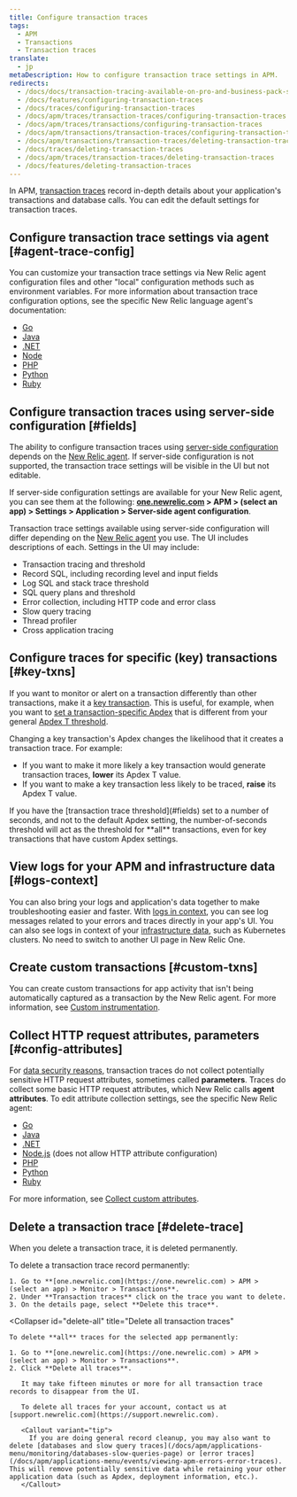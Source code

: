 ```yaml
---
title: Configure transaction traces
tags:
  - APM
  - Transactions
  - Transaction traces
translate:
  - jp
metaDescription: How to configure transaction trace settings in APM.
redirects:
  - /docs/docs/transaction-tracing-available-on-pro-and-business-pack-subscriptions
  - /docs/features/configuring-transaction-traces
  - /docs/traces/configuring-transaction-traces
  - /docs/apm/traces/transaction-traces/configuring-transaction-traces
  - /docs/apm/traces/transactions/configuring-transaction-traces
  - /docs/apm/transactions/transaction-traces/configuring-transaction-traces
  - /docs/apm/transactions/transaction-traces/deleting-transaction-traces
  - /docs/traces/deleting-transaction-traces
  - /docs/apm/traces/transaction-traces/deleting-transaction-traces
  - /docs/features/deleting-transaction-traces
---
```


In APM, [transaction traces](/docs/apm/transactions/transaction-traces/transaction-traces) record in-depth details about your application's transactions and database calls. You can edit the default settings for transaction traces.

## Configure transaction trace settings via agent [#agent-trace-config]

You can customize your transaction trace settings via New Relic agent configuration files and other "local" configuration methods such as environment variables. For more information about transaction trace configuration options, see the specific New Relic language agent's documentation:

* [Go](/docs/agents/go-agent/instrumentation/go-agent-configuration#transaction-tracer)
* [Java](/docs/agents/java-agent/configuration/java-agent-configuration-config-file#h2-transaction-tracer)
* [.NET](/docs/agents/net-agent/installation-configuration/net-agent-configuration#transaction_tracer)
* [Node](/docs/agents/nodejs-agent/installation-configuration/nodejs-agent-configuration#tx_tracer_config)
* [PHP](/docs/agents/php-agent/configuration/php-agent-configuration#inivar-tt-settings)
* [Python](/docs/agents/python-agent/installation-configuration/python-agent-configuration#txn-tracer-settings)
* [Ruby](/docs/agents/ruby-agent/installation-configuration/ruby-agent-configuration#transaction_tracer)

## Configure transaction traces using server-side configuration [#fields]

The ability to configure transaction traces using [server-side configuration](/docs/agents/manage-apm-agents/configuration/server-side-agent-configuration) depends on the [New Relic agent](#agent-trace-config). If server-side configuration is not supported, the transaction trace settings will be visible in the UI but not editable.

If server-side configuration settings are available for your New Relic agent, you can see them at the following: **[one.newrelic.com](https://one.newrelic.com) > APM > (select an app) > Settings > Application > Server-side agent configuration**.

Transaction trace settings available using server-side configuration will differ depending on the [New Relic agent](#agent-trace-config) you use. The UI includes descriptions of each. Settings in the UI may include:

* Transaction tracing and threshold
* Record SQL, including recording level and input fields
* Log SQL and stack trace threshold
* SQL query plans and threshold
* Error collection, including HTTP code and error class
* Slow query tracing
* Thread profiler
* Cross application tracing

## Configure traces for specific (key) transactions [#key-txns]

If you want to monitor or alert on a transaction differently than other transactions, make it a [key transaction](/docs/apm/transactions/key-transactions/key-transactions-tracking-important-transactions-or-events). This is useful, for example, when you want to [set a transaction-specific Apdex](/docs/apm/new-relic-apm/apdex/change-your-apdex-settings#key-transaction) that is different from your general [Apdex T threshold](/docs/apm/new-relic-apm/apdex/apdex-measuring-user-satisfaction#what-is).

Changing a key transaction's Apdex changes the likelihood that it creates a transaction trace. For example:

* If you want to make it more likely a key transaction would generate transaction traces, **lower** its Apdex T value.
* If you want to make a key transaction less likely to be traced, **raise** its Apdex T value.

<Callout variant="important">
  If you have the [transaction trace threshold](#fields) set to a number of seconds, and not to the default Apdex setting, the number-of-seconds threshold will act as the threshold for **all** transactions, even for key transactions that have custom Apdex settings.
</Callout>

## View logs for your APM and infrastructure data [#logs-context]

You can also bring your logs and application's data together to make troubleshooting easier and faster. With [logs in context](/docs/logs/logs-context/configure-logs-context-apm-agents/), you can see log messages related to your errors and traces directly in your app's UI. You can also see logs in context of your [infrastructure data](/docs/logs/forward-logs/forward-your-logs-using-infrastructure-agent/), such as Kubernetes clusters. No need to switch to another UI page in New Relic One.

## Create custom transactions [#custom-txns]

You can create custom transactions for app activity that isn't being automatically captured as a transaction by the New Relic agent. For more information, see [Custom instrumentation](/docs/agents/manage-apm-agents/agent-data/custom-instrumentation).

## Collect HTTP request attributes, parameters [#config-attributes]

For [data security reasons](/docs/apm/transactions/transaction-traces/security-options-transaction-traces), transaction traces do not collect potentially sensitive HTTP request attributes, sometimes called **parameters**. Traces do collect some basic HTTP request attributes, which New Relic calls **agent attributes**. To edit attribute collection settings, see the specific New Relic agent:

* [Go](/docs/agents/go-agent/instrumentation/go-agent-attributes)
* [Java](/docs/agents/java-agent/attributes/java-agent-attributes)
* [.NET](/docs/agents/net-agent/attributes/net-agent-attributes)
* [Node.js](/docs/agents/nodejs-agent/installation-configuration/nodejs-agent-configuration#params) (does not allow HTTP attribute configuration)
* [PHP](/docs/agents/php-agent/attributes/php-agent-attributes)
* [Python](/docs/agents/python-agent/attributes/python-agent-attributes)
* [Ruby](/docs/agents/ruby-agent/attributes/ruby-agent-attributes)

For more information, see [Collect custom attributes](/docs/agents/manage-apm-agents/agent-data/collect-custom-attributes).

## Delete a transaction trace [#delete-trace]

When you delete a transaction trace, it is deleted permanently.

<CollapserGroup>
  <Collapser
    id="delete-trace"
    title="Delete a single transaction trace"
  >
    To delete a transaction trace record permanently:

    1. Go to **[one.newrelic.com](https://one.newrelic.com) > APM > (select an app) > Monitor > Transactions**.
    2. Under **Transaction traces** click on the trace you want to delete.
    3. On the details page, select **Delete this trace**.
  </Collapser>

  <Collapser
    id="delete-all"
    title="Delete all transaction traces"
  >
    To delete **all** traces for the selected app permanently:

    1. Go to **[one.newrelic.com](https://one.newrelic.com) > APM > (select an app) > Monitor > Transactions**.
    2. Click **Delete all traces**.

       It may take fifteen minutes or more for all transaction trace records to disappear from the UI.

       To delete all traces for your account, contact us at [support.newrelic.com](https://support.newrelic.com).

       <Callout variant="tip">
         If you are doing general record cleanup, you may also want to delete [databases and slow query traces](/docs/apm/applications-menu/monitoring/databases-slow-queries-page) or [error traces](/docs/apm/applications-menu/events/viewing-apm-errors-error-traces). This will remove potentially sensitive data while retaining your other application data (such as Apdex, deployment information, etc.).
       </Callout>
  </Collapser>
</CollapserGroup>
